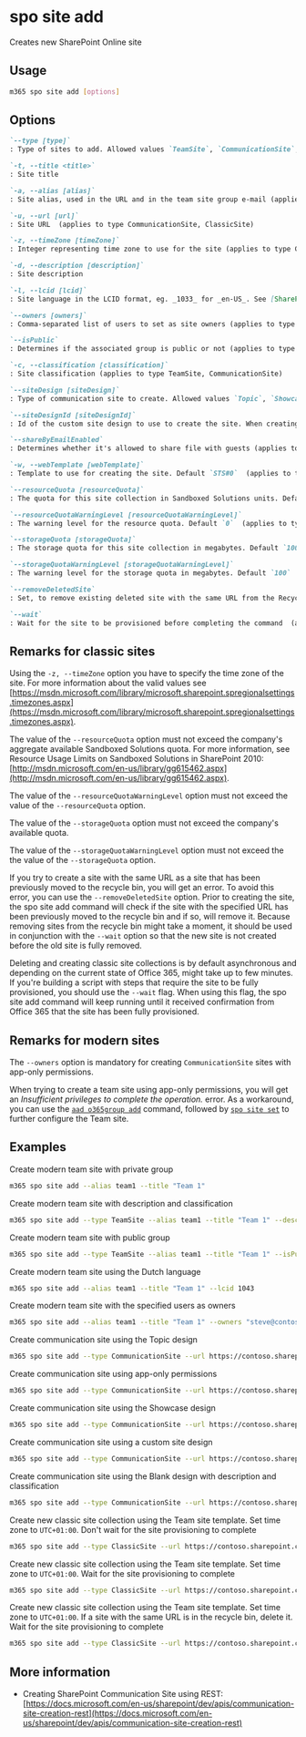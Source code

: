 
# spo site add

Creates new SharePoint Online site

## Usage

```sh
m365 spo site add [options]
```

## Options

```md defintion-list
`--type [type]`
: Type of sites to add. Allowed values `TeamSite`, `CommunicationSite`, `ClassicSite`, default `TeamSite`

`-t, --title <title>`
: Site title

`-a, --alias [alias]`
: Site alias, used in the URL and in the team site group e-mail (applies to type TeamSite)

`-u, --url [url]`
: Site URL  (applies to type CommunicationSite, ClassicSite)

`-z, --timeZone [timeZone]`
: Integer representing time zone to use for the site (applies to type ClassicSite)

`-d, --description [description]`
: Site description

`-l, --lcid [lcid]`
: Site language in the LCID format, eg. _1033_ for _en-US_. See [SharePoint documentation](https://support.microsoft.com/en-us/office/languages-supported-by-sharepoint-dfbf3652-2902-4809-be21-9080b6512fff) for the list of supported languages

`--owners [owners]`
: Comma-separated list of users to set as site owners (applies to type TeamSite, ClassicSite)

`--isPublic`
: Determines if the associated group is public or not (applies to type TeamSite)

`-c, --classification [classification]`
: Site classification (applies to type TeamSite, CommunicationSite)

`--siteDesign [siteDesign]`
: Type of communication site to create. Allowed values `Topic`, `Showcase`, `Blank`, default `Topic`. When creating a communication site, specify either `siteDesign` or `siteDesignId` (applies to type CommunicationSite)

`--siteDesignId [siteDesignId]`
: Id of the custom site design to use to create the site. When creating a communication site, specify either `siteDesign` or `siteDesignId` (applies to type CommunicationSite)

`--shareByEmailEnabled`
: Determines whether it's allowed to share file with guests (applies to type CommunicationSite)

`-w, --webTemplate [webTemplate]`
: Template to use for creating the site. Default `STS#0`  (applies to type ClassicSite)

`--resourceQuota [resourceQuota]`
: The quota for this site collection in Sandboxed Solutions units. Default `0`  (applies to type ClassicSite)

`--resourceQuotaWarningLevel [resourceQuotaWarningLevel]`
: The warning level for the resource quota. Default `0`  (applies to type ClassicSite)

`--storageQuota [storageQuota]`
: The storage quota for this site collection in megabytes. Default `100`  (applies to type ClassicSite)

`--storageQuotaWarningLevel [storageQuotaWarningLevel]`
: The warning level for the storage quota in megabytes. Default `100`  (applies to type ClassicSite)

`--removeDeletedSite`
: Set, to remove existing deleted site with the same URL from the Recycle Bin  (applies to type ClassicSite)

`--wait`
: Wait for the site to be provisioned before completing the command  (applies to type ClassicSite)
```

<Global />

## Remarks for classic sites

Using the `-z, --timeZone` option you have to specify the time zone of the site. For more information about the valid values see [https://msdn.microsoft.com/library/microsoft.sharepoint.spregionalsettings.timezones.aspx](https://msdn.microsoft.com/library/microsoft.sharepoint.spregionalsettings.timezones.aspx).

The value of the `--resourceQuota` option must not exceed the company's aggregate available Sandboxed Solutions quota. For more information, see Resource Usage Limits on Sandboxed Solutions in SharePoint 2010: [http://msdn.microsoft.com/en-us/library/gg615462.aspx](http://msdn.microsoft.com/en-us/library/gg615462.aspx).

The value of the `--resourceQuotaWarningLevel` option must not exceed the value of the `--resourceQuota` option.

The value of the `--storageQuota` option must not exceed the company's available quota.

The value of the `--storageQuotaWarningLevel` option must not exceed the the value of the `--storageQuota` option.

If you try to create a site with the same URL as a site that has been previously moved to the recycle bin, you will get an error. To avoid this error, you can use the `--removeDeletedSite` option. Prior to creating the site, the spo site add command will check if the site with the specified URL has been previously moved to the recycle bin and if so, will remove it. Because removing sites from the recycle bin might take a moment, it should be used in conjunction with the `--wait` option so that the new site is not created before the old site is fully removed.

Deleting and creating classic site collections is by default asynchronous and depending on the current state of Office 365, might take up to few minutes. If you're building a script with steps that require the site to be fully provisioned, you should use the `--wait` flag. When using this flag, the spo site add command will keep running until it received confirmation from Office 365 that the site has been fully provisioned.

## Remarks for modern sites

The `--owners` option is mandatory for creating `CommunicationSite` sites with app-only permissions.

When trying to create a team site using app-only permissions, you will get an _Insufficient privileges to complete the operation._ error. As a workaround, you can use the [`aad o365group add`](../../aad/o365group/o365group-add.mdx) command, followed by [`spo site set`](./site-set.mdx) to further configure the Team site.

## Examples

Create modern team site with private group

```sh
m365 spo site add --alias team1 --title "Team 1"
```

Create modern team site with description and classification

```sh
m365 spo site add --type TeamSite --alias team1 --title "Team 1" --description "Site of team 1" --classification LBI
```

Create modern team site with public group

```sh
m365 spo site add --type TeamSite --alias team1 --title "Team 1" --isPublic
```

Create modern team site using the Dutch language

```sh
m365 spo site add --alias team1 --title "Team 1" --lcid 1043
```

Create modern team site with the specified users as owners

```sh
m365 spo site add --alias team1 --title "Team 1" --owners "steve@contoso.com, bob@contoso.com"
```

Create communication site using the Topic design

```sh
m365 spo site add --type CommunicationSite --url https://contoso.sharepoint.com/sites/marketing --title Marketing
```

Create communication site using app-only permissions

```sh
m365 spo site add --type CommunicationSite --url https://contoso.sharepoint.com/sites/marketing --title Marketing --owners "john.smith@contoso.com"
```

Create communication site using the Showcase design

```sh
m365 spo site add --type CommunicationSite --url https://contoso.sharepoint.com/sites/marketing --title Marketing --siteDesign Showcase
```

Create communication site using a custom site design

```sh
m365 spo site add --type CommunicationSite --url https://contoso.sharepoint.com/sites/marketing --title Marketing --siteDesignId 99f410fe-dd79-4b9d-8531-f2270c9c621c
```

Create communication site using the Blank design with description and classification

```sh
m365 spo site add --type CommunicationSite --url https://contoso.sharepoint.com/sites/marketing --title Marketing --description Site of the marketing department --classification MBI --siteDesign Blank
```

Create new classic site collection using the Team site template. Set time zone to `UTC+01:00`. Don't wait for the site provisioning to complete

```sh
m365 spo site add --type ClassicSite --url https://contoso.sharepoint.com/sites/team --title Team --owners admin@contoso.onmicrosoft.com --timeZone 4
```

Create new classic site collection using the Team site template. Set time zone to `UTC+01:00`. Wait for the site provisioning to complete

```sh
m365 spo site add --type ClassicSite --url https://contoso.sharepoint.com/sites/team --title Team --owners admin@contoso.onmicrosoft.com --timeZone 4 --webTemplate STS#0 --wait
```

Create new classic site collection using the Team site template. Set time zone to `UTC+01:00`. If a site with the same URL is in the recycle bin, delete it. Wait for the site provisioning to complete

```sh
m365 spo site add --type ClassicSite --url https://contoso.sharepoint.com/sites/team --title Team --owners admin@contoso.onmicrosoft.com --timeZone 4 --webTemplate STS#0 --removeDeletedSite --wait
```

## More information

- Creating SharePoint Communication Site using REST: [https://docs.microsoft.com/en-us/sharepoint/dev/apis/communication-site-creation-rest](https://docs.microsoft.com/en-us/sharepoint/dev/apis/communication-site-creation-rest)

